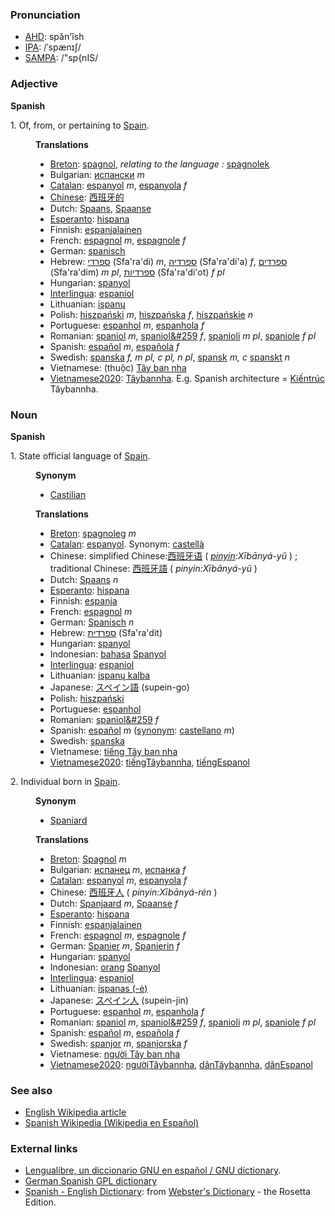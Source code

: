 ===Pronunciation===
*[[w:AHD|AHD]]: spăn'ĭsh
*[[w:IPA|IPA]]: /ˈspænɪʃ/
*[[w:SAMPA|SAMPA]]: /"sp{nIS/

===Adjective===
'''Spanish'''

1. Of, from, or pertaining to [[w:Spain|Spain]].
:'''Translations'''
:*[[Breton]]: [[spagnol]], ''relating to the language :'' [[spagnolek]]
:*Bulgarian: [[испански]] ''m''
:*[[Catalan]]: [[espanyol]] ''m'', [[espanyola]] ''f''
:*[[Chinese]]: [[西班牙的]]
:*Dutch: [[Spaans]], [[Spaanse]]
:*[[Esperanto]]: [[hispana]]
:*Finnish: [[espanjalainen]]
:*French: [[espagnol]] ''m'', [[espagnole]] ''f''
:*German: [[spanisch]]
:*Hebrew: [[ספרדי]] (Sfa'ra'di) ''m'', [[ספרדיה]] (Sfa'ra'di'a) ''f'', [[ספרדים]] (Sfa'ra'dim) ''m pl'', [[ספרדיות]] (Sfa'ra'di'ot) ''f pl''
:*Hungarian: [[spanyol]]
:*[[Interlingua]]: [[espaniol]]
:*Lithuanian: [[ispanų]]
:*Polish: [[hiszpański]] ''m'', [[hiszpańska]] ''f'', [[hiszpańskie]] ''n''
:*Portuguese: [[espanhol]] ''m'', [[espanhola]] ''f''
:*Romanian: [[spaniol]] ''m'', [[spaniol&#259]] ''f'', [[spanioli]] ''m pl'', [[spaniole]] ''f pl''
:*Spanish: [[español]] ''m'', [[española]] ''f''
:*Swedish: [[spanska]] ''f, m pl, c pl, n pl'', [[spansk]] ''m, c'' [[spanskt]] ''n''
:*Vietnamese: (thuộc) [[Tây ban nha]]
:*[[Vietnamese2020]]: [[Tâybannha]]. E.g. Spanish architecture = [[Kiếntrúc]] Tâybannha.

===Noun===
'''Spanish'''

1. State official language of [[w:Spain|Spain]].
:'''Synonym'''
:*[[Castilian]]
:'''Translations'''
:*[[Breton]]: [[spagnoleg]] ''m''
:*[[Catalan]]: [[espanyol]]. Synonym: [[castellà]]
:*Chinese: simplified Chinese:[[西班牙语]] ( ''[[pinyin]]:Xībānyá-yǔ'' ) ; traditional Chinese: [[西班牙語]]  ( ''pinyin:Xībānyá-yǔ'' ) 
:*Dutch: [[Spaans]] ''n''
:*[[Esperanto]]: [[hispana]]
:*Finnish: [[espanja]]
:*French: [[espagnol]] ''m''
:*German: [[Spanisch]] ''n''
:*Hebrew: [[ספרדית]] (Sfa'ra'dit)
:*Hungarian: [[spanyol]]
:*Indonesian: [[bahasa]] [[Spanyol]]
:*[[Interlingua]]: [[espaniol]]
:*Lithuanian: [[ispanų kalba]]
:*Japanese: [[スペイン語]] (supein-go)
:*Polish: [[hiszpański]]
:*Portuguese: [[espanhol]]
:*Romanian: [[spaniol&#259]] ''f''
:*Spanish: [[español]] ''m'' ([[synonym]]: [[castellano]] ''m'')
:*Swedish: [[spanska]]
:*Vietnamese: [[tiếng Tây ban nha]]
:*[[Vietnamese2020]]: [[tiếngTâybannha]], [[tiếngEspanol]]

2. Individual born in [[w:Spain|Spain]].
:'''Synonym'''
:*[[Spaniard]]
:'''Translations'''
:*[[Breton]]: [[Spagnol]] ''m''
:*Bulgarian: [[испанец]] ''m'', [[испанка]] ''f''
:*[[Catalan]]: [[espanyol]] ''m'', [[espanyola]] ''f''
:*Chinese: [[西班牙人]] ( ''pinyin:Xībānyá-rén'' )
:*Dutch: [[Spanjaard]] ''m'', [[Spaanse]] ''f''
:*[[Esperanto]]: [[hispana]]
:*Finnish: [[espanjalainen]]
:*French: [[espagnol]] ''m'', [[espagnole]] ''f''
:*German: [[Spanier]] ''m'', [[Spanierin]] ''f''
:*Hungarian: [[spanyol]]
:*Indonesian: [[orang]] [[Spanyol]]
:*[[Interlingua]]: [[espaniol]]
:*Lithuanian: [[ispanas (-ė)]]
:*Japanese: [[スペイン人]] (supein-jin)
:*Portuguese:  [[espanhol]] ''m'', [[espanhola]] ''f''
:*Romanian: [[spaniol]] ''m'', [[spaniol&#259]] ''f'', [[spanioli]] ''m pl'', [[spaniole]] ''f pl''
:*Spanish: [[español]] ''m'', [[española]] ''f''
:*Swedish: [[spanjor]]  ''m'', [[spanjorska]] ''f''
:*Vietnamese: [[người Tây ban nha]]
:*[[Vietnamese2020]]: [[ngườiTâybannha]], [[dânTâybannha]], [[dânEspanol]]

===See also===
*[[w:Spanish|English Wikipedia article]]
*[http://es.wikipedia.org/ Spanish Wikipedia (Wikipedia en Español)]

===External links===
*[http://gnucvs.vlsm.org/wwwes/lengualibre/inicio.html Lengualibre, un diccionario GNU en español / GNU dictionary].
*[http://diccionario.escomposlinux.org German Spanish GPL dictionary]
*[http://www.websters-online-dictionary.org/definition/Spanish-english/ Spanish - English Dictionary]: from [http://www.websters-online-dictionary.org/ Webster's Dictionary] - the Rosetta Edition.